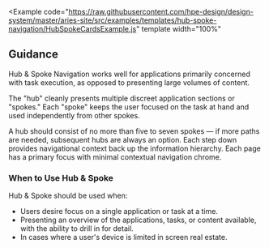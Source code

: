 
<Example
  code="https://raw.githubusercontent.com/hpe-design/design-system/master/aries-site/src/examples/templates/hub-spoke-navigation/HubSpokeCardsExample.js"
  template
  width="100%"
>
  <HubSpokeCardsExample />
</Example>

## Guidance

Hub &amp; Spoke Navigation works well for applications primarily concerned with task execution, as opposed to presenting large volumes of content.

The "hub" cleanly presents multiple discreet application sections or "spokes." Each "spoke" keeps the user focused on the task at hand and used independently from other spokes.

A hub should consist of no more than five to seven spokes &mdash; if more paths are needed, subsequent hubs are always an option. Each step down provides navigational context back up the information hierarchy. Each page has a primary focus with minimal contextual navigation chrome.

### When to Use Hub &amp; Spoke

Hub &amp; Spoke should be used when:

- Users desire focus on a single application or task at a time.
- Presenting an overview of the applications, tasks, or content available, with the ability to drill in for detail.
- In cases where a user's device is limited in screen real estate.
